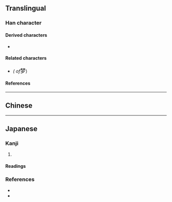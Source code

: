 {{also|夢}}
{{character info}}
==Translingual==
{{stroke order|strokes=11}}

===Han character===
{{Han char|rn=75|rad=木|as=07|sn=11|four=44207|canj=DDNI|ids=⿱林夕}}

====Derived characters====
* {{l|mul|[[𢟼]], [[𡪎]]}}

====Related characters====
* {{l|mul|[[夢]]}} ''({{w|Traditional Chinese|Traditional form}} of ''<big>梦</big>)

====References====
{{Han ref|kx=0530.100|dkj=14871|dj=0918.080|hdz=20863.180|uh=68A6}}

----

==Chinese==
{{zh-see|夢|sv}} <!-- http://dict.variants.moe.edu.tw/variants/rbt/word_attribute.rbt?quote_code=QTAwODQ2LTAwMQ -->

----

==Japanese==

===Kanji===
{{ja-kanji|grade=|rs=木07}}

# {{alternative form of|ja|夢}}

====Readings====
{{ja-readings
|goon=む
|kanon=ぼう
|kun=ゆめ-<ゆめ-<いめ-, くら-い, ゆめ-みる
}}

===References===
* {{R:Koseki Moji|066350}}
* {{R:Koseki Moji|167650}}